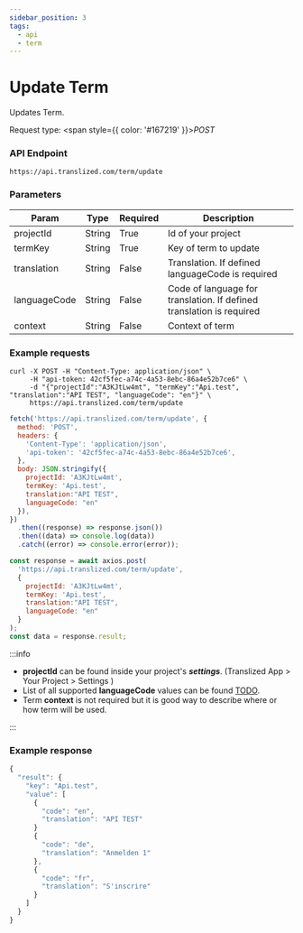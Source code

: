 ```yaml
---
sidebar_position: 3
tags:
  - api
  - term
---
```



# Update Term

Updates Term.

Request type: <span style={{ color: '#167219' }}>_POST_</span>

### API Endpoint

```url
https://api.translized.com/term/update
```

### Parameters

| Param        | Type   | Required | Description                                                          |
| ------------ | ------ | -------- | -------------------------------------------------------------------- |
| projectId    | String | True     | Id of your project                                                   |
| termKey      | String | True     | Key of term to update                                                |
| translation  | String | False    | Translation. If defined languageCode is required                     |
| languageCode | String | False    | Code of language for translation. If defined translation is required |
| context      | String | False    | Context of term                                                      |

### Example requests

<Tabs className="api-tabs">
<TabItem value="cURL" label="cURL">

```curl
curl -X POST -H "Content-Type: application/json" \
     -H "api-token: 42cf5fec-a74c-4a53-8ebc-86a4e52b7ce6" \
     -d "{"projectId":"A3KJtLw4mt", "termKey":"Api.test", "translation":"API TEST", "languageCode": "en"}" \
     https://api.translized.com/term/update
```

</TabItem>
<TabItem value="js-fetch" label="Javascript Fetch">

```js
fetch('https://api.translized.com/term/update', {
  method: 'POST',
  headers: {
    'Content-Type': 'application/json',
    'api-token': '42cf5fec-a74c-4a53-8ebc-86a4e52b7ce6',
  },
  body: JSON.stringify({
    projectId: 'A3KJtLw4mt',
    termKey: 'Api.test',
    translation:"API TEST", 
    languageCode: "en"
  }),
})
  .then((response) => response.json())
  .then((data) => console.log(data))
  .catch((error) => console.error(error));
```

  </TabItem>
  <TabItem value="js-axios" label="Javascript Axios">

```js
const response = await axios.post(
  'https://api.translized.com/term/update',
  {
    projectId: 'A3KJtLw4mt',
    termKey: 'Api.test',
    translation:"API TEST", 
    languageCode: "en"
  }
);
const data = response.result;
```

  </TabItem>
</Tabs>

:::info

- **projectId** can be found inside your project's **_settings_**. (Translized App > Your Project > Settings )
- List of all supported **languageCode** values can be found [TODO](#).
- Term **context** is not required but it is good way to describe where or how term will be used.

:::

### Example response

```js
{
  "result": {
    "key": "Api.test",
    "value": [
      {
        "code": "en",
        "translation": "API TEST"
      }
      {
        "code": "de",
        "translation": "Anmelden 1"
      },
      {
        "code": "fr",
        "translation": "S'inscrire"
      }
    ]
  }
}
```
